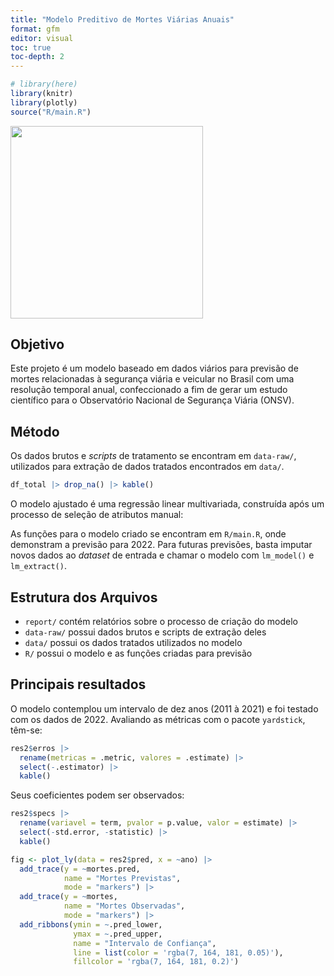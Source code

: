 ```yaml
---
title: "Modelo Preditivo de Mortes Viárias Anuais"
format: gfm
editor: visual
toc: true
toc-depth: 2
---
```


```r
# library(here)
library(knitr)
library(plotly)
source("R/main.R")
```

![](figures/onsv.png){fig-align="center" width="308"}

## Objetivo

Este projeto é um modelo baseado em dados viários para previsão de mortes relacionadas à segurança viária e veicular no Brasil com uma resolução temporal anual, confeccionado a fim de gerar um estudo científico para o Observatório Nacional de Segurança Viária (ONSV).

## Método

Os dados brutos e *scripts* de tratamento se encontram em `data-raw/`, utilizados para extração de dados tratados encontrados em `data/`.

```r
df_total |> drop_na() |> kable()
```

O modelo ajustado é uma regressão linear multivariada, construída após um processo de seleção de atributos manual:

As funções para o modelo criado se encontram em `R/main.R`, onde demonstram a previsão para 2022. Para futuras previsões, basta imputar novos dados ao *dataset* de entrada e chamar o modelo com `lm_model()` e `lm_extract()`.

## Estrutura dos Arquivos

-   `report/` contém relatórios sobre o processo de criação do modelo
-   `data-raw/` possui dados brutos e scripts de extração deles
-   `data/` possui os dados tratados utilizados no modelo
-   `R/` possui o modelo e as funções criadas para previsão

## Principais resultados

O modelo contemplou um intervalo de dez anos (2011 à 2021) e foi testado com os dados de 2022. Avaliando as métricas com o pacote `yardstick`, têm-se:

```r
res2$erros |> 
  rename(metricas = .metric, valores = .estimate) |> 
  select(-.estimator) |> 
  kable()
```

Seus coeficientes podem ser observados:

```r
res2$specs |> 
  rename(variavel = term, pvalor = p.value, valor = estimate) |> 
  select(-std.error, -statistic) |> 
  kable()
```

```r
fig <- plot_ly(data = res2$pred, x = ~ano) |>
  add_trace(y = ~mortes.pred,
            name = "Mortes Previstas",
            mode = "markers") |>
  add_trace(y = ~mortes,
            name = "Mortes Observadas",
            mode = "markers") |>
  add_ribbons(ymin = ~.pred_lower,
              ymax = ~.pred_upper,
              name = "Intervalo de Confiança",
              line = list(color = 'rgba(7, 164, 181, 0.05)'),
              fillcolor = 'rgba(7, 164, 181, 0.2)')
```
